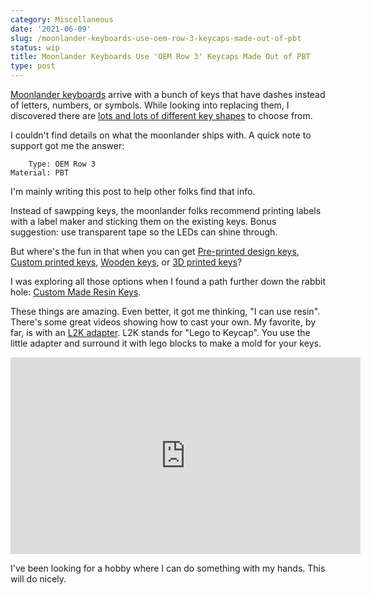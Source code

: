 ```yaml
---
category: Miscellaneous
date: '2021-06-09'
slug: /moonlander-keyboards-use-oem-row-3-keycaps-made-out-of-pbt
status: wip
title: Moonlander Keyboards Use 'OEM Row 3' Keycaps Made Out of PBT
type: post
---
```



[Moonlander keyboards](https://www.zsa.io/moonlander/) arrive with a bunch of keys that have dashes instead of letters, numbers, or symbols. While looking into replacing them, I discovered there are [lots and lots of different key shapes](https://www.keycaps.info) to choose from.

I couldn't find details on what the moonlander ships with. A quick note to support got me the answer:

        Type: OEM Row 3
    Material: PBT

I'm mainly writing this post to help other folks find that info. 

Instead of sawpping keys, the moonlander folks recommend printing labels with a label maker and sticking them on the existing keys. Bonus suggestion: use transparent tape so the LEDs can shine through.

But where's the fun in that when you can get [Pre-printed design keys](https://techkeys.us/collections/keys), [Custom printed keys](https://www.maxkeyboard.com/custom-backlight-compatible-keycap-for-backlit-keyboard.html), [Wooden keys](https://techkeys.us/collections/artisan/products/alltronsit-wood-keys), or [3D printed keys](https://www.thingiverse.com/thing:3630367)?

I was exploring all those options when I found a path further down the rabbit hole: [Custom Made Resin Keys](https://www.etsy.com/market/resin_keycap). 

These things are amazing. Even better, it got me thinking, "I can use resin". There's some great videos showing how to cast your own. My favorite, by far, is with an [L2K adapter](http://artisanalliance.mx/L2K/). L2K stands for "Lego to Keycap". You use the little adapter and surround it with lego blocks to make a mold for your keys. 

<iframe width="560" height="315" src="https://www.youtube-nocookie.com/embed/0eltmmHjUCA" title="YouTube video player" frameborder="0" allow="accelerometer; autoplay; clipboard-write; encrypted-media; gyroscope; picture-in-picture" allowfullscreen></iframe>

I've been looking for a hobby where I can do something with my hands. This will do nicely. 
